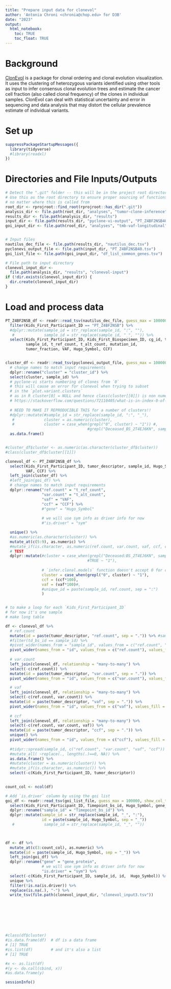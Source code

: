 ```yaml
---
title: "Prepare input data for clonevol"
author: 'Antonia Chroni <chronia@chop.edu> for D3B'
date: "2023"
output:
  html_notebook:
    toc: TRUE
    toc_float: TRUE
---
```


# Background

[ClonEvol](https://github.com/hdng/clonevol) is a package for clonal ordering and clonal evolution visualization. It uses the clustering of heterozygous variants identified using other tools as input to infer consensus clonal evolution trees and estimate the cancer cell fraction (also called clonal frequency) of the clones in individual samples. ClonEvol can deal with statistical uncertainty and error in sequencing and data analysis that may distort the cellular prevalence estimate of individual variants.


# Set up

```r
suppressPackageStartupMessages({
  library(tidyverse)
  #library(readxl)
})
```

# Directories and File Inputs/Outputs

```r
# Detect the ".git" folder -- this will be in the project root directory
# Use this as the root directory to ensure proper sourcing of functions 
# no matter where this is called from
root_dir <- rprojroot::find_root(rprojroot::has_dir(".git"))
analysis_dir <- file.path(root_dir, "analyses", "tumor-clone-inference")
results_dir <- file.path(analysis_dir, "results")
input_dir <- file.path(results_dir, "pyclone-vi-output", "PT_Z4BF2NSB40")
goi_input_dir <- file.path(root_dir, "analyses", "tmb-vaf-longitudinal", "results")


# Input files
nautilus_dec_file <- file.path(results_dir, "nautilus_dec.tsv") 
pyclonevi_output_file <- file.path(input_dir, "PT_Z4BF2NSB40.tsv") 
goi_list_file <- file.path(goi_input_dir, "df_list_common_genes.tsv") 

# File path to input directory
clonevol_input_dir <-
  file.path(analysis_dir, "results", "clonevol-input")
if (!dir.exists(clonevol_input_dir)) {
  dir.create(clonevol_input_dir)
}
```

# Load and process data

```r
PT_Z4BF2NSB_df <- readr::read_tsv(nautilus_dec_file, guess_max = 100000, show_col_types = FALSE) %>%
  filter(Kids_First_Participant_ID == "PT_Z4BF2NSB") %>% 
  #dplyr::mutate(sample_id = str_replace(sample_id, ":", ""),
   #             sample_id = str_replace(sample_id, "_", "")) %>% 
  select(Kids_First_Participant_ID, Kids_First_Biospecimen_ID, cg_id, tumor_descriptor,
         sample_id, t_ref_count, t_alt_count, mutation_id,
         tumor_fraction, VAF, Hugo_Symbol, CCF) 


cluster_df <- readr::read_tsv(pyclonevi_output_file, guess_max = 100000, show_col_types = FALSE) %>% 
  # change names to match input requirements
  dplyr::rename("cluster" = "cluster_id") %>% 
  select(cluster, sample_id) %>% 
  # pyclone-vi starts numbering of clones from `0`
  # this will cause an error for clonevol when trying to subset
  # in the `plot.variant.clusters`
  # as in R cluster[0] = NULL and hence class(cluster[[0]]) is non numeric
  # https://stackoverflow.com/questions/72110405/what-is-in-index-0-of-an-r-list-if-they-usually-start-with-index-1
  
  # NEED TO MAKE IT REPRODUCIBLE THIS for a number of clusters!!
  #dplyr::mutate(#sample_id = str_replace(sample_id, ":", "_"),
   #             cluster = as.numeric(cluster), 
   #             cluster = case_when(grepl("0", cluster) ~ "1")) #,
                                    #grepl("Deceased_BS_2T4EJ6KN", sample_id) ~ "2")) %>% 
  as.data.frame()


#cluster_df$cluster <- as.numeric(as.character(cluster_df$cluster))
#class(cluster_df$cluster[[1]])

clonevol_df <- PT_Z4BF2NSB_df %>% 
  select(Kids_First_Participant_ID, tumor_descriptor, sample_id, Hugo_Symbol, t_ref_count, t_alt_count,
         VAF, CCF) %>% 
  left_join(cluster_df) %>% 
  #left_join(goi_df) %>% 
  # change names to match input requirements
  dplyr::rename("ref.count" = "t_ref_count", 
                "var.count" = "t_alt_count",
                "vaf" = "VAF",
                "ccf" = "CCF") %>% 
                #"gene" = "Hugo_Symbol"
                
                # we will use sym info as driver info for now
                #"is.driver" = "sym"

  unique() %>% 
  #as.numeric(as.character(cluster)) %>% 
  mutate_at(c(5:9), as.numeric) %>% 
  #mutate_if(is.character, as.numeric(ref.count, var.count, vaf, ccf, cluster)) %>% 
  # TEST
  dplyr::mutate(#cluster = case_when(grepl("Deceased:BS_2T4EJ6KN", sample_id) ~ "2",
                                    #TRUE ~ "1"),
    
                # `infer.clonal.models` function doesn't accept 0 for clustering
                cluster = case_when(grepl("0", cluster) ~ "1"),
                ccf = (ccf*100),
                vaf = (vaf*100)#,
                #unique_id = paste(sample_id, ref.count, sep = ":")
                )  


# to make a loop for each `Kids_First_Participant_ID`
# for now it's one sample
# make long table

df <- clonevol_df %>%
  # ref.count
  mutate(id = paste(tumor_descriptor, "ref.count", sep = ".")) %>% #sample_id
  #filter(td_bs_id == sample_id) %>%
  #pivot_wider(names_from = "sample_id", values_from = c("ref.count", "var.count", "vaf", "ccf")) %>% #values_fn = list
  pivot_wider(names_from = "id", values_from = c("ref.count"), values_fill = 0) %>% #values_fn = list
  
  # var.count
  left_join(clonevol_df, relationship = "many-to-many") %>% 
  select(-c(ref.count)) %>% 
  mutate(id = paste(tumor_descriptor, "var.count", sep = ".")) %>% 
  pivot_wider(names_from = "id", values_from = c("var.count"), values_fill = 0) %>% #values_fn = list

  # vaf
  left_join(clonevol_df, relationship = "many-to-many") %>% 
  select(-c(ref.count, var.count)) %>% 
  mutate(id = paste(tumor_descriptor, "vaf", sep = ".")) %>% 
  pivot_wider(names_from = "id", values_from = c("vaf"), values_fill = 0) %>% #values_fn = list
  
  # ccf
  left_join(clonevol_df, relationship = "many-to-many") %>% 
  select(-c(ref.count, var.count, vaf)) %>% 
  mutate(id = paste(tumor_descriptor, "ccf", sep = ".")) %>% 
  unique() %>% 
  pivot_wider(names_from = "id", values_from = c("ccf"), values_fill = 0) %>% #values_fn = list
  
  #tidyr::spread(sample_id, c("ref.count", "var.count", "vaf", "ccf")) %>%
  #mutate_all( ~replace(., lengths(.)==0, NA)) %>%
  as.data.frame() %>% 
  #mutate(cluster = as.numeric(cluster)) %>%
  #mutate_if(is.character, as.numeric()) %>% 
  select(-c(Kids_First_Participant_ID, tumor_descriptor)) 
  

count_col <- ncol(df)

# Add `is.driver` column by using the goi list
goi_df <- readr::read_tsv(goi_list_file, guess_max = 100000, show_col_types = FALSE) %>% 
  select(Kids_First_Participant_ID, Timepoint_bs_id, Hugo_Symbol, gene_protein, sym) %>% 
  dplyr::rename("sample_id" = "Timepoint_bs_id") %>% 
  dplyr::mutate(sample_id = str_replace(sample_id, "_", ":"),
                id = paste(sample_id, Hugo_Symbol, sep = "_"))
   #             sample_id = str_replace(sample_id, "_", ""))
 


df <- df %>% 
  mutate_at(c(3:count_col), as.numeric) %>%
  mutate(id = paste(sample_id, Hugo_Symbol, sep = "_")) %>% 
  left_join(goi_df) %>% 
  dplyr::rename("gene" = "gene_protein",  
                # we will use sym info as driver info for now
                "is.driver" = "sym") %>%
  select(-c(Kids_First_Participant_ID, sample_id, id,  Hugo_Symbol)) %>% 
  unique %>%
  filter(!is.na(is.driver)) %>% 
  replace(is.na(.), "-") %>% 
  write_tsv(file.path(clonevol_input_dir, "clonevol_input3.tsv"))








#class(df$cluster)
#is.data.frame(df)  # df is a data frame
# [1] TRUE
#is.list(df)        # and it's also a list
# [1] TRUE

#x <- as.list(df)  
#(y <- do.call(cbind, x))
#as.data.frame(y)
```


```r
sessionInfo()
```


